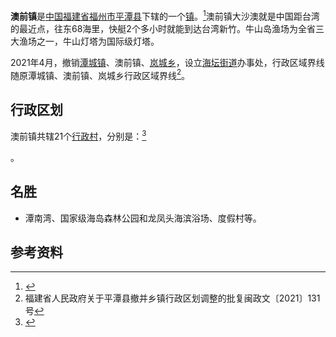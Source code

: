 {{中国乡级行政区
|景观照片文件名 = Fishing port in Aoqian, Pingtan (20170124094746).jpg 
|景观照片描述 = 澳前的渔港
|汉语拼音 = 
|其他语言 = 
|其他语言名称 = 
|旧称 = 
|地名出处 = 
|位置图文件名 = 
|位置图描述 = 
|自定义图片= 
|建置时间 = 
|政府驻地 = 
|毗邻 = 
|总面积 = 28.3平方千米
|总人口 = 4.28万人（2004年）
|总人口年份 = 
|户籍人口 = 
|户籍人口年份 = 
|常住人口 = 
|常住人口年份 = 
|人口密度 = 
|GDP = 
|GDP年份 = 
|邮政编码 = 
|电话区号 = 591
|官方网站 = 
|网站名称 = 
|35/01/28/103/000}}
'''澳前镇'''是[[中华人民共和国|中国]][[福建省|福建省]][[福州市|福州市]][[平潭县|平潭县]]下辖的一个[[镇|镇]]。<ref>{{PRC admin/ref sgc|{{PRC admin/parent|35/01/28/103/000}}}}</ref>澳前镇大沙澳就是中国距台湾的最近点，往东68海里，快艇2个多小时就能到达台湾新竹。牛山岛渔场为全省三大渔场之一，牛山灯塔为国际级灯塔。

2021年4月，撤销[[潭城镇|潭城镇]]、澳前镇、[[岚城乡|岚城乡]]，设立[[海坛街道|海坛街道]]办事处，行政区域界线随原潭城镇、澳前镇、岚城乡行政区域界线<ref>福建省人民政府关于平潭县撤并乡镇行政区划调整的批复闽政文〔2021〕131号</ref>。

== 行政区划 ==

澳前镇共辖21个[[行政村|行政村]]，分别是：<ref>{{PRC admin/ref sgc|35/01/28/103/000}}</ref>

{{PRC admin/children|35/01/28/103/000}}。

==名胜==
* 潭南湾、国家级海岛森林公园和龙凤头海滨浴场、度假村等。 

== 参考资料 ==
{{reflist}}

{{PRC admin/navcat|35/01/28/103/000}}